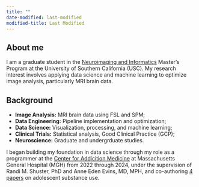 ```yaml
---
title: ""
date-modified: last-modified
modified-title: Last Modified
---
```


## About me

I am a graduate student in the [Neuroimaging and Informatics](https://niin.usc.edu/about#program) Master's Program at the University of Southern California (USC). My research interest involves applying data science and machine learning to optimize image analysis, particularly MRI brain data.

## Background

-   **Image Analysis:** MRI brain data using FSL and SPM;
-   **Data Engineering:** Pipeline implementation and optimization;
-   **Data Science:** Visualization, processing, and machine learning;
-   **Clinical Trials:** Statistical analysis, Good Clinical Practice (GCP);
-   **Neuroscience:** Graduate and undergrduate studies.

I began building my foundation in data science through my role as a programmer at the [Center for Addicition Medicine](https://www.mghaddictionmedicine.com) at Massachusetts General Hospital (MGH) from 2022 through 2024, under the supervision of Randi M. Shuster, PhD and Anne Eden Evins, MD, MPH, and co-authoring [4 papers](/publications.qmd) on adolescent substance use.
